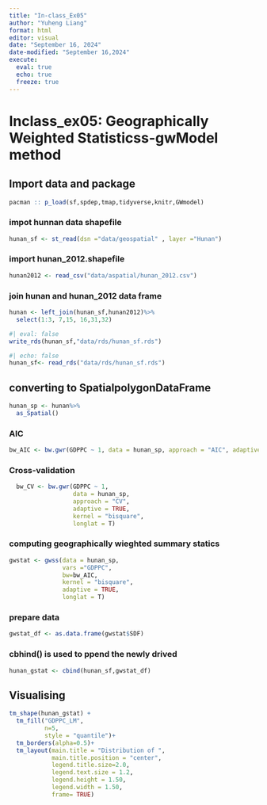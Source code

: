```yaml
---
title: "In-class_Ex05"
author: "Yuheng Liang"
format: html
editor: visual
date: "September 16, 2024"
date-modified: "September 16,2024"
execute: 
  eval: true
  echo: true
  freeze: true
---
```


# Inclass_ex05: Geographically Weighted Statisticss-gwModel method

## Import data and package

```R
pacman :: p_load(sf,spdep,tmap,tidyverse,knitr,GWmodel)
```

### impot hunnan data shapefile

```R
hunan_sf <- st_read(dsn ="data/geospatial" , layer ="Hunan")
```

### import hunan_2012.shapefile

```R
hunan2012 <- read_csv("data/aspatial/hunan_2012.csv")
```

### join hunan and hunan_2012 data frame

```R
hunan <- left_join(hunan_sf,hunan2012)%>%
  select(1:3, 7,15, 16,31,32)
```

```R
#| eval: false
write_rds(hunan_sf,"data/rds/hunan_sf.rds")
```

```R
#| echo: false
hunan_sf<- read_rds("data/rds/hunan_sf.rds")
```

## converting to SpatialpolygonDataFrame

```R
hunan_sp <- hunan%>%
  as_Spatial()
```

### AIC

```R
bw_AIC <- bw.gwr(GDPPC ~ 1, data = hunan_sp, approach = "AIC", adaptive = TRUE, kernel = "bisquare", longlat = T)
```

### Cross-validation

```R
  bw_CV <- bw.gwr(GDPPC ~ 1, 
                  data = hunan_sp, 
                  approach = "CV", 
                  adaptive = TRUE, 
                  kernel = "bisquare", 
                  longlat = T)
```

### computing geographically wieghted summary statics

```R
gwstat <- gwss(data = hunan_sp,
               vars ="GDPPC",
               bw=bw_AIC,
               kernel = "bisquare",
               adaptive = TRUE,
               longlat = T)
```

### prepare data

```R
gwstat_df <- as.data.frame(gwstat$SDF)
```

### cbhind() is used to ppend the newly drived

```R
hunan_gstat <- cbind(hunan_sf,gwstat_df)
```

## Visualising

```R
tm_shape(hunan_gstat) +
  tm_fill("GDPPC_LM",
          n=5,
          style = "quantile")+
  tm_borders(alpha=0.5)+
  tm_layout(main.title = "Distribution of ",
            main.title.position = "center",
            legend.title.size=2.0,
            legend.text.size = 1.2,
            legend.height = 1.50,
            legend.width = 1.50,
            frame= TRUE)
```
